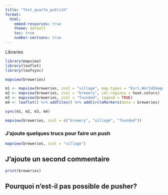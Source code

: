 ```yaml
---
title: "Test_quarto_publish"
format:
  html:
    embed-resources: true
    theme: default
    toc: true
    number-sections: true
---
```


Libraries

```r

library(mapview)
library(leaflet)
library(leafsync)
```

```r

mapview(breweries)
```

```r

m1 <- mapview(breweries, zcol = "village", map.types = "Esri.WorldImagery")
m2 <- mapview(breweries, zcol = "brewery", col.regions = heat.colors)
m3 <- mapview(breweries, zcol = "founded", legend = TRUE)
m4 <- leaflet() %>% addTiles() %>% addCircleMarkers(data = breweries)

sync(m1, m2, m3, m4)
```

```r

mapview(breweries, zcol = c("brewery", "village", "founded"))

```

### J'ajoute quelques trucs pour faire un push

```r

mapview(breweries, zcol = "village")

```

## J'ajoute un second commentaire

```r

print(breweries)
```

## Pourquoi n'est-il pas possible de pusher?
